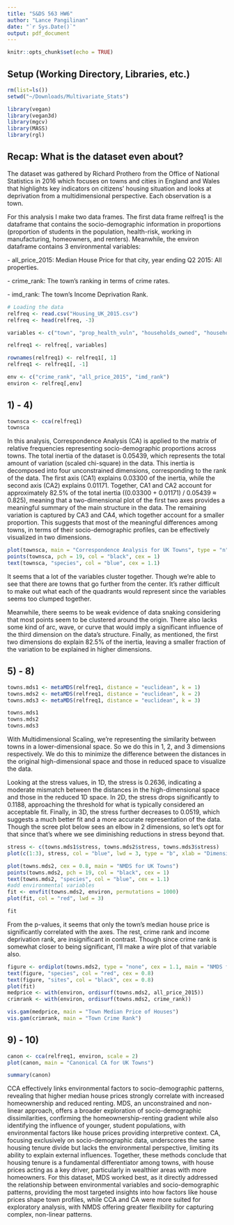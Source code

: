 ```yaml
---
title: "S&DS 563 HW6"
author: "Lance Pangilinan"
date: "`r Sys.Date()`"
output: pdf_document
---
```


```r
knitr::opts_chunk$set(echo = TRUE)
```

## Setup (Working Directory, Libraries, etc.)

```r
rm(list=ls())
setwd("~/Downloads/Multivariate_Stats")
```

```r
library(vegan)
library(vegan3d)
library(mgcv)
library(MASS)
library(rgl)
```

## Recap: What is the dataset even about?

The dataset was gathered by Richard Prothero from the Office of National Statistics in 2016 which focuses on towns and cities in England and Wales that highlights key indicators on citizens' housing situation and looks at deprivation from a multidimensional perspective. Each observation is a town.

For this analysis I make two data frames. The first data frame relfreq1 is the dataframe that contains the socio-demographic information in proportions (proportion of students in the population, health-risk, working in manufacturing, homeowners, and renters). Meanwhile, the environ dataframe contains 3 environmental variables:

\- all_price_2015: Median House Price for that city, year ending Q2 2015: All properties.

\- crime_rank: The town's ranking in terms of crime rates.

\- imd_rank: The town's Income Deprivation Rank.

``` r
# Loading the data
relfreq <- read.csv("Housing_UK_2015.csv")
relfreq <- head(relfreq, -3)

variables <- c("town", "prop_health_vuln", "households_owned", "households_rent_private", "student_prop_16_74", "prop_manu")

relfreq1 <- relfreq[, variables]

rownames(relfreq1) <- relfreq1[, 1]
relfreq1 <- relfreq1[, -1]


```

``` r
env <- c("crime_rank", "all_price_2015", "imd_rank")
environ <- relfreq[,env]
```

## 1) - 4)

``` r
townsca <- cca(relfreq1)
townsca
```
In this analysis, Correspondence Analysis (CA) is applied to the matrix of relative frequencies representing socio-demographic proportions across towns. The total inertia of the dataset is 0.05439, which represents the total amount of variation (scaled chi-square) in the data. This inertia is decomposed into four unconstrained dimensions, corresponding to the rank of the data. The first axis (CA1) explains 0.03300 of the inertia, while the second axis (CA2) explains 0.01171. Together, CA1 and CA2 account for approximately 82.5% of the total inertia ((0.03300 + 0.01171) / 0.05439 ≈ 0.825), meaning that a two-dimensional plot of the first two axes provides a meaningful summary of the main structure in the data. The remaining variation is captured by CA3 and CA4, which together account for a smaller proportion. This suggests that most of the meaningful differences among towns, in terms of their socio-demographic profiles, can be effectively visualized in two dimensions.

``` r
plot(townsca, main = "Correspondence Analysis for UK Towns", type = "n")
points(townsca, pch = 19, col = "black", cex = 1)
text(townsca, "species", col = "blue", cex = 1.1)
```
It seems that a lot of the variables cluster together. Though we're able to see that there are towns that go further from the center. It's rather difficult to make out what each of the quadrants would represent since the variables seems too clumped together.

Meanwhile, there seems to be weak evidence of data snaking considering that most points seem to be clustered around the origin. There also lacks some kind of arc, wave, or curve that would imply a significant influence of the third dimension on the data's structure. Finally, as mentioned, the first two dimensions do explain 82.5% of the inertia, leaving a smaller fraction of the variation to be explained in higher dimensions.

## 5) - 8)

``` r
towns.mds1 <- metaMDS(relfreq1, distance = "euclidean", k = 1)
towns.mds2 <- metaMDS(relfreq1, distance = "euclidean", k = 2)
towns.mds3 <- metaMDS(relfreq1, distance = "euclidean", k = 3)

towns.mds1
towns.mds2
towns.mds3
```

With Multidimensional Scaling, we're representing the similarity between towns in a lower-dimensional space. So we do this in 1, 2, and 3 dimensions respectively. We do this to minimize the difference between the distances in the original high-dimensional space and those in reduced space to visualize the data.

Looking at the stress values, in 1D, the stress is 0.2636, indicating a moderate mismatch between the distances in the high-dimensional space and those in the reduced 1D space. In 2D, the stress drops significantly to 0.1188, approaching the threshold for what is typically considered an acceptable fit. Finally, in 3D, the stress further decreases to 0.0519, which suggests a much better fit and a more accurate representation of the data. Though the scree plot below sees an elbow in 2 dimensions, so let's opt for that since that's where we see diminishing reductions in stress beyond that.

``` r
stress <- c(towns.mds1$stress, towns.mds2$stress, towns.mds3$stress)
plot(c(1:3), stress, col = "blue", lwd = 3, type = "b", xlab = "Dimensions")
```

``` r
plot(towns.mds2, cex = 0.8, main = "NMDS for UK Towns")
points(towns.mds2, pch = 19, col = "black", cex = 1)
text(towns.mds2, "species", col = "blue", cex = 1.1)
#add environmental variables
fit <- envfit(towns.mds2, environ, permutations = 1000)
plot(fit, col = "red", lwd = 3)
```

```r
fit
```

From the p-values, it seems that only the town's median house price is significantly correlated with the axes. The rest, crime rank and income deprivation rank, are insignificant in contrast. Though since crime rank is somewhat closer to being significant, I'll make a wire plot of that variable also. 

``` r
figure <- ordiplot(towns.mds2, type = "none", cex = 1.1, main = "NMDS for Towns Data")
text(figure, "species", col = "red", cex = 0.8)
text(figure, "sites", col = "black", cex = 0.8)
plot(fit)
medprice <- with(environ, ordisurf(towns.mds2, all_price_2015))
crimrank <- with(environ, ordisurf(towns.mds2, crime_rank))

vis.gam(medprice, main = "Town Median Price of Houses")
vis.gam(crimrank, main = "Town Crime Rank")

```

## 9) - 10)

``` r
canon <- cca(relfreq1, environ, scale = 2)
plot(canon, main = "Canonical CA for UK Towns")

summary(canon)
```

CCA effectively links environmental factors to socio-demographic patterns, revealing that higher median house prices strongly correlate with increased homeownership and reduced renting. MDS, an unconstrained and non-linear approach, offers a broader exploration of socio-demographic dissimilarities, confirming the homeownership-renting gradient while also identifying the influence of younger, student populations, with environmental factors like house prices providing interpretive context. CA, focusing exclusively on socio-demographic data, underscores the same housing tenure divide but lacks the environmental perspective, limiting its ability to explain external influences. Together, these methods conclude that housing tenure is a fundamental differentiator among towns, with house prices acting as a key driver, particularly in wealthier areas with more homeowners. For this dataset, MDS worked best, as it directly addressed the relationship between environmental variables and socio-demographic patterns, providing the most targeted insights into how factors like house prices shape town profiles, while CCA and CA were more suited for exploratory analysis, with NMDS offering greater flexibility for capturing complex, non-linear patterns.
